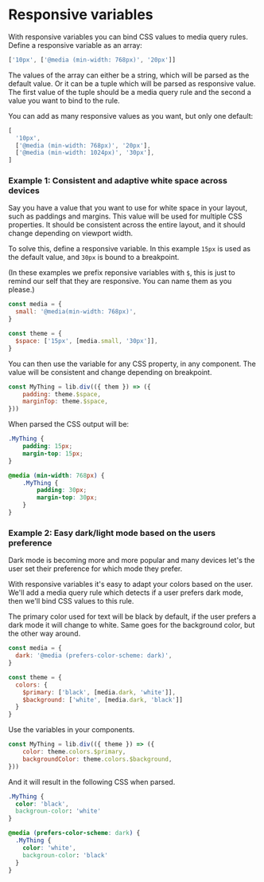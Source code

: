 # Responsive variables

With responsive variables you can bind CSS values to media query rules. Define a responsive variable as an array:

```jsx
['10px', ['@media (min-width: 768px)', '20px']]
```

The values of the array can either be a string, which will be parsed as the default value. Or it can be a tuple which will be parsed as responsive value. The first value of the tuple should be a media query rule and the second a value you want to bind to the rule.

You can add as many responsive values as you want, but only one default:

```jsx
[
  '10px',
  ['@media (min-width: 768px)', '20px'],
  ['@media (min-width: 1024px)', '30px'],
]
```

### Example 1: Consistent and adaptive white space across devices

Say you have a value that you want to use for white space in your layout, such as paddings and margins. This value will be used for multiple CSS properties. It should be consistent across the entire layout, and it should change depending on viewport width.

To solve this, define a responsive variable. In this example `15px` is used as the default value, and `30px` is bound to a breakpoint.

(In these examples we prefix reponsive variables with `$`, this is just to remind our self that they are responsive. You can name them as you please.)

```jsx
const media = {
  small: '@media(min-width: 768px)',
}

const theme = {
  $space: ['15px', [media.small, '30px']],
}
```

You can then use the variable for any CSS property, in any component. The value will be consistent and change depending on breakpoint.

```jsx
const MyThing = lib.div(({ them }) => ({
	padding: theme.$space,
	marginTop: theme.$space,
}))
```

When parsed the CSS output will be:

```css
.MyThing {
	padding: 15px;
	margin-top: 15px;
}

@media (min-width: 768px) {
	.MyThing {
		padding: 30px;
		margin-top: 30px;
	}
}
```

### Example 2: Easy dark/light mode based on the users preference

Dark mode is becoming more and more popular and many devices let's the user set their preference for which mode they prefer.

With responsive variables it's easy to adapt your colors based on the user. We'll add a media query rule which detects if a user prefers dark mode, then we'll bind CSS values to this rule.

The primary color used for text will be black by default, if the user prefers a dark mode it will change to white. Same goes for the background color, but the other way around.

```jsx
const media = {
  dark: '@media (prefers-color-scheme: dark)',
}

const theme = {
  colors: {
    $primary: ['black', [media.dark, 'white']],
    $background: ['white', [media.dark, 'black']]
  }
}
```

Use the variables in your components.

```jsx
const MyThing = lib.div(({ theme }) => ({
	color: theme.colors.$primary,
	backgroundColor: theme.colors.$background,
}))
```

And it will result in the following CSS when parsed.

```css
.MyThing {
  color: 'black',
  backgroun-color: 'white'
}

@media (prefers-color-scheme: dark) {
  .MyThing {
    color: 'white',
    backgroun-color: 'black'
  }
}
```